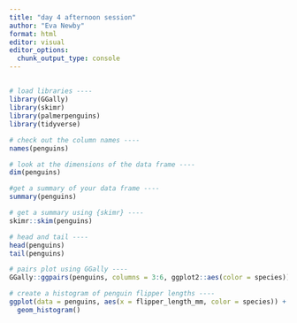 ```yaml
---
title: "day 4 afternoon session"
author: "Eva Newby"
format: html
editor: visual
editor_options: 
  chunk_output_type: console
---
```


## 
```r
# load libraries ----
library(GGally)
library(skimr)
library(palmerpenguins)
library(tidyverse)

# check out the column names ----
names(penguins)

# look at the dimensions of the data frame ----
dim(penguins)

#get a summary of your data frame ----
summary(penguins)

# get a summary using {skimr} ----
skimr::skim(penguins)

# head and tail ----
head(penguins) 
tail(penguins)

# pairs plot using GGally ----
GGally::ggpairs(penguins, columns = 3:6, ggplot2::aes(color = species))

# create a histogram of penguin flipper lengths ----
ggplot(data = penguins, aes(x = flipper_length_mm, color = species)) +
  geom_histogram()

```

